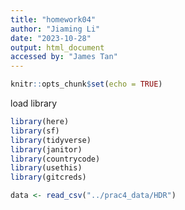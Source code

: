 ```yaml
---
title: "homework04"
author: "Jiaming Li"
date: "2023-10-28"
output: html_document
accessed by: "James Tan"
---
```


```r
knitr::opts_chunk$set(echo = TRUE)
```

load library
```r
library(here)
library(sf)
library(tidyverse)
library(janitor)
library(countrycode)
library(usethis)
library(gitcreds)
```


```r
data <- read_csv("../prac4_data/HDR")
```


```r
```


```r
```


```r
```




